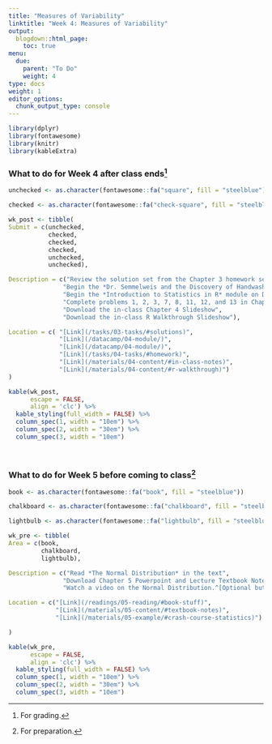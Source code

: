 ```yaml
---
title: "Measures of Variability"
linktitle: "Week 4: Measures of Variability"
output:
  blogdown::html_page:
    toc: true
menu:
  due:
    parent: "To Do"
    weight: 4
type: docs
weight: 1
editor_options: 
  chunk_output_type: console
---
```


```r
library(dplyr)
library(fontawesome)
library(knitr)
library(kableExtra)
```

### What to do for Week 4 after class ends^[For grading.]

```r
unchecked <- as.character(fontawesome::fa("square", fill = "steelblue"))

checked <- as.character(fontawesome::fa("check-square", fill = "steelblue"))

wk_post <- tibble(
Submit = c(unchecked,
           checked,
           checked,
           checked,
           unchecked,
           unchecked),

Description = c("Review the solution set from the Chapter 3 homework set",
               "Begin the *Dr. Semmelweis and the Discovery of Handwashing* project on Data Camp",
               "Begin the *Introduction to Statistics in R* module on Data Camp",
               "Complete problems 1, 2, 3, 7, 8, 11, 12, and 13 in Chapter 4",
               "Download the in-class Chapter 4 Slideshow",
               "Download the in-class R Walkthrough Slideshow"),

Location = c( "[Link](/tasks/03-tasks/#solutions)",
              "[Link](/datacamp/04-module/)",
              "[Link](/datacamp/04-module/)",
              "[Link](/tasks/04-tasks/#homework)",
              "[Link](/materials/04-content/#in-class-notes)",
              "[Link](/materials/04-content/#r-walkthrough)")
)

```

```r
kable(wk_post, 
      escape = FALSE,
      align = 'clc') %>%
  kable_styling(full_width = FALSE) %>%
  column_spec(1, width = "10em") %>%
  column_spec(2, width = "30em") %>%
  column_spec(3, width = "10em")
```

<br />

### What to do for Week 5 before coming to class^[For preparation.]

```r
book <- as.character(fontawesome::fa("book", fill = "steelblue"))

chalkboard <- as.character(fontawesome::fa("chalkboard", fill = "steelblue"))

lightbulb <- as.character(fontawesome::fa("lightbulb", fill = "steelblue"))

wk_pre <- tibble(
Area = c(book, 
         chalkboard, 
         lightbulb),

Description = c("Read *The Normal Distribution* in the text",
               "Download Chapter 5 Powerpoint and Lecture Textbook Notes",
               "Watch a video on the Normal Distribution.^[Optional but recommended.]"),

Location = c("[Link](/readings/05-reading/#book-stuff)", 
             "[Link](/materials/05-content/#textbook-notes)",
             "[Link](/materials/05-example/#crash-course-statistics)")

)

```

```r
kable(wk_pre, 
      escape = FALSE,
      align = 'clc') %>%
  kable_styling(full_width = FALSE) %>%
  column_spec(1, width = "10em") %>%
  column_spec(2, width = "30em") %>%
  column_spec(3, width = "10em")
```


